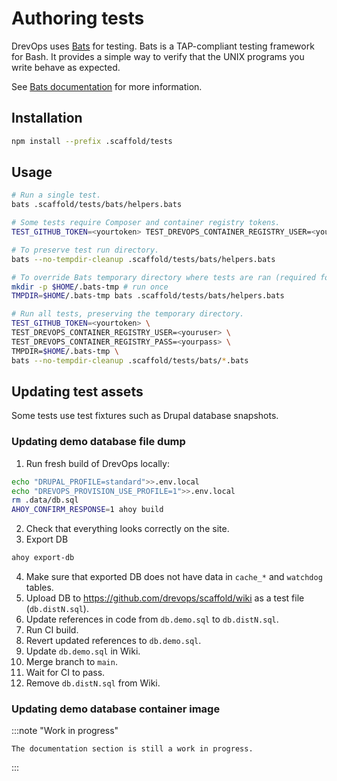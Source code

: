 # Authoring tests

DrevOps uses [Bats](https://github.com/bats-core/bats-core) for testing.
Bats is a TAP-compliant testing framework for Bash. It provides a simple way to
verify that the UNIX programs you write behave as expected.

See [Bats documentation](https://bats-core.readthedocs.io/) for more information.

## Installation

```bash
npm install --prefix .scaffold/tests
```

## Usage

```bash
# Run a single test.
bats .scaffold/tests/bats/helpers.bats

# Some tests require Composer and container registry tokens.
TEST_GITHUB_TOKEN=<yourtoken> TEST_DREVOPS_CONTAINER_REGISTRY_USER=<youruser> TEST_DREVOPS_CONTAINER_REGISTRY_PASS=<yourpass> bats .scaffold/tests/bats/workflow.smoke.bats

# To preserve test run directory.
bats --no-tempdir-cleanup .scaffold/tests/bats/helpers.bats

# To override Bats temporary directory where tests are ran (required for container tests).
mkdir -p $HOME/.bats-tmp # run once
TMPDIR=$HOME/.bats-tmp bats .scaffold/tests/bats/helpers.bats

# Run all tests, preserving the temporary directory.
TEST_GITHUB_TOKEN=<yourtoken> \
TEST_DREVOPS_CONTAINER_REGISTRY_USER=<youruser> \
TEST_DREVOPS_CONTAINER_REGISTRY_PASS=<yourpass> \
TMPDIR=$HOME/.bats-tmp \
bats --no-tempdir-cleanup .scaffold/tests/bats/*.bats
```

## Updating test assets

Some tests use test fixtures such as Drupal database snapshots.

### Updating demo database file dump

1. Run fresh build of DrevOps locally:
```bash
echo "DRUPAL_PROFILE=standard">>.env.local
echo "DREVOPS_PROVISION_USE_PROFILE=1">>.env.local
rm .data/db.sql
AHOY_CONFIRM_RESPONSE=1 ahoy build
```
2. Check that everything looks correctly on the site.
3. Export DB
```bash
ahoy export-db
```
4. Make sure that exported DB does not have data in `cache_*` and `watchdog` tables.
5. Upload DB to https://github.com/drevops/scaffold/wiki as a test file (`db.distN.sql`).
6. Update references in code from `db.demo.sql` to `db.distN.sql`.
7. Run CI build.
8. Revert updated references to `db.demo.sql`.
9. Update `db.demo.sql` in Wiki.
10. Merge branch to `main`.
11. Wait for CI to pass.
12. Remove `db.distN.sql` from Wiki.

### Updating demo database container image

:::note "Work in progress"

    The documentation section is still a work in progress.

:::
